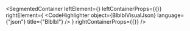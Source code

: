 
<SegmentedContainer
  leftElement={<BlblblDesc />}
  leftContainerProps={{}}
  rightElement={
    <CodeHighlighter
      object={BlblblVisualJson}
      language={"json"}
      title={"Blblbl"}
    />
  }
  rightContainerProps={{}}
/>

<div
  class={"spacer"}
/>


